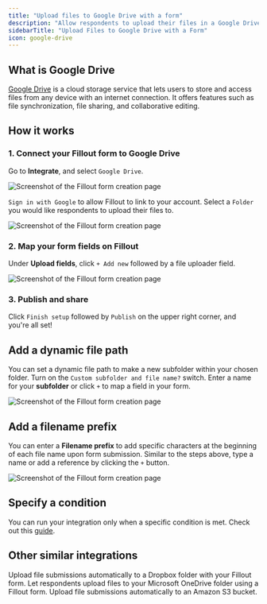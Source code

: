```yaml
---
title: "Upload files to Google Drive with a form"
description: "Allow respondents to upload their files in a Google Drive folder through a Fillout form. Create a dynamic subfolder within your main folder."
sidebarTitle: "Upload Files to Google Drive with a Form"
icon: google-drive
---
```


## What is Google Drive

[Google Drive](https://drive.google.com/?ref=filloutforms-helparticle) is a cloud storage service that lets users to store and access files from any device with an internet connection. It offers features such as file synchronization, file sharing, and collaborative editing.

## How it works

### **1. Connect your Fillout form to Google Drive**

Go to **Integrate**, and select `Google Drive`.

<Frame>
  <img src="/images/Screenshot2025-02-14at11.43.06AM.png" alt="Screenshot of the Fillout form creation page" />
</Frame>

`Sign in with Google` to allow Fillout to link to your account. Select a `Folder` you would like respondents to upload their files to.

<Frame>
  <img src="/images/Screenshot2025-02-14at11.52.38AM.png" alt="Screenshot of the Fillout form creation page" />
</Frame>

### **2. Map your form fields on Fillout**

Under **Upload fields**, click `+ Add new` followed by a file uploader field.

<Frame>
  <img src="/images/Screenshot2025-02-14at11.54.00AM.png" alt="Screenshot of the Fillout form creation page" />
</Frame>

### **3. Publish and share**

Click `Finish setup` followed by `Publish` on the upper right corner, and you're all set\!

## **Add a dynamic file path**

You can set a dynamic file path to make a new subfolder within your chosen folder. Turn on the `Custom subfolder and file name?` switch. Enter a name for your **subfolder** or click `+` to map a field in your form.

<Frame>
  <img src="/images/Screenshot2025-02-14at11.57.25AM.png" alt="Screenshot of the Fillout form creation page" />
</Frame>

## **Add a filename prefix**

You can enter a **Filename prefix** to add specific characters at the beginning of each file name upon form submission. Similar to the steps above, type a name or add a reference by clicking the `+` button.

<Frame>
  <img src="/images/Screenshot2025-02-14at11.57.34AM.png" alt="Screenshot of the Fillout form creation page" />
</Frame>

## Specify a condition

You can run your integration only when a specific condition is met. Check out this [guide](/help/conditional-integration).

## **Other similar integrations**

<CardGroup cols={3}>
  <Card title="Sync files uploads to Dropbox with a form" href="/help/dropbox" icon="dropbox" iconType="regular" color="#FFC738">
    Upload file submissions automatically to a Dropbox folder with your Fillout form.
  </Card>
  <Card title="Sync files to OneDrive with a form" href="/help/microsoft-onedrive" icon="cloud-arrow-up" iconType="regular" color="#FFC738">
    Let respondents upload files to your Microsoft OneDrive folder using a Fillout form.
  </Card>
  <Card title="Sync file uploads to Amazon S3" href="/help/amazon-s3" icon="amazon" iconType="regular" color="#FFC738">
    Upload file submissions automatically to an Amazon S3 bucket.
  </Card>
</CardGroup>
